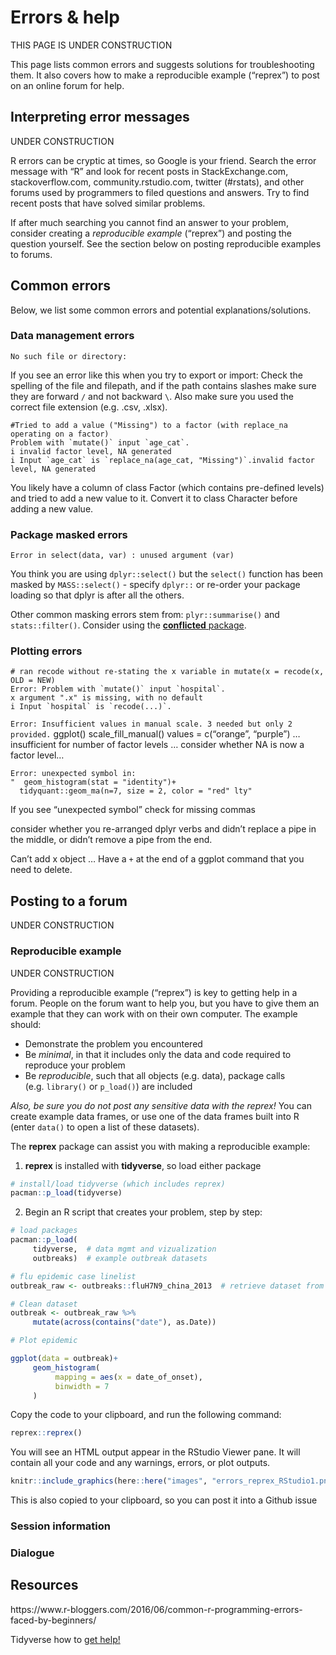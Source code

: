 
# Errors & help  

THIS PAGE IS UNDER CONSTRUCTION

This page lists common errors and suggests solutions for troubleshooting them. It also covers how to make a reproducible example ("reprex") to post on an online forum for help.  




## Interpreting error messages  

UNDER CONSTRUCTION


R errors can be cryptic at times, so Google is your friend. Search the error message with "R" and look for recent posts in StackExchange.com, stackoverflow.com, community.rstudio.com, twitter (#rstats), and other forums used by programmers to filed questions and answers. Try to find recent posts that have solved similar problems.  

If after much searching you cannot find an answer to your problem, consider creating a *reproducible example* ("reprex") and posting the question yourself. See the section below on posting reproducible examples to forums. 


## Common errors  

Below, we list some common errors and potential explanations/solutions.  
 

### Data management errors {-}  


```
No such file or directory:
```
If you see an error like this when you try to export or import: Check the spelling of the file and filepath, and if the path contains slashes make sure they are forward `/` and not backward `\`. Also make sure you used the correct file extension (e.g. .csv, .xlsx).  



```
#Tried to add a value ("Missing") to a factor (with replace_na operating on a factor)
Problem with `mutate()` input `age_cat`.
i invalid factor level, NA generated
i Input `age_cat` is `replace_na(age_cat, "Missing")`.invalid factor level, NA generated
```

You likely have a column of class Factor (which contains pre-defined levels) and tried to add a new value to it. Convert it to class Character before adding a new value.  


### Package masked errors {-}  

```
Error in select(data, var) : unused argument (var)
```
You think you are using `dplyr::select()` but the `select()` function has been masked by `MASS::select()` - specify `dplyr::` or re-order your package loading so that dplyr is after all the others.

Other common masking errors stem from: `plyr::summarise()` and `stats::filter()`. Consider using the [**conflicted** package](https://www.tidyverse.org/blog/2018/06/conflicted/).


### Plotting errors {-}  


```
# ran recode without re-stating the x variable in mutate(x = recode(x, OLD = NEW)
Error: Problem with `mutate()` input `hospital`.
x argument ".x" is missing, with no default
i Input `hospital` is `recode(...)`.
```


`Error: Insufficient values in manual scale. 3 needed but only 2 provided.`
ggplot() scale_fill_manual() values = c("orange", "purple") ... insufficient for number of factor levels ... consider whether NA is now a factor level...


```
Error: unexpected symbol in:
"  geom_histogram(stat = "identity")+
  tidyquant::geom_ma(n=7, size = 2, color = "red" lty"
```
If you see "unexpected symbol" check for missing commas  

consider whether you re-arranged dplyr verbs and didn't replace a pipe in the middle, or didn't remove a pipe from the end.


Can't add x object ... Have a `+` at the end of a ggplot command that you need to delete.
 







## Posting to a forum  

UNDER CONSTRUCTION  



### Reproducible example  {-}  

UNDER CONSTRUCTION

Providing a reproducible example ("reprex") is key to getting help in a forum. People on the forum want to help you, but you have to give them an example that they can work with on their own computer. The example should:  

* Demonstrate the problem you encountered  
* Be *minimal*, in that it includes only the data and code required to reproduce your problem  
* Be *reproducible*, such that all objects (e.g. data), package calls (e.g. `library()` or `p_load()`) are included

*Also, be sure you do not post any sensitive data with the reprex!* You can create example data frames, or use one of the data frames built into R (enter `data()` to open a list of these datasets).  

The **reprex** package can assist you with making a reproducible example:  

1) **reprex** is installed with **tidyverse**, so load either package  

```r
# install/load tidyverse (which includes reprex)
pacman::p_load(tidyverse)
```

2) Begin an R script that creates your problem, step by step:  

```r
# load packages
pacman::p_load(
     tidyverse,  # data mgmt and vizualization
     outbreaks)  # example outbreak datasets

# flu epidemic case linelist
outbreak_raw <- outbreaks::fluH7N9_china_2013  # retrieve dataset from outbreaks package

# Clean dataset
outbreak <- outbreak_raw %>% 
     mutate(across(contains("date"), as.Date))

# Plot epidemic

ggplot(data = outbreak)+
     geom_histogram(
          mapping = aes(x = date_of_onset),
          binwidth = 7
     )

```
Copy the code to your clipboard, and run the following command:  

```r
reprex::reprex()
```

You will see an HTML output appear in the RStudio Viewer pane. It will contain all your code and any warnings, errors, or plot outputs.  

```r
knitr::include_graphics(here::here("images", "errors_reprex_RStudio1.png"))
```

This is also copied to your clipboard, so you can post it into a Github issue

### Session information {-}  




### Dialogue {-}  





<!-- ======================================================= -->
## Resources { }


https://www.r-bloggers.com/2016/06/common-r-programming-errors-faced-by-beginners/

Tidyverse how to [get help!](https://www.tidyverse.org/help/#:~:text=When%20you%20want%20to%20make,to%20load%20the%20reprex%20package.&text=Enter%20reprex()%20in%20the,preview%20of%20your%20rendered%20reprex.)
